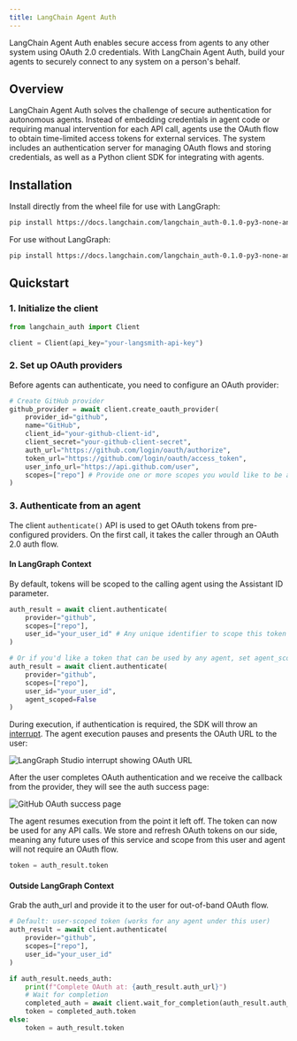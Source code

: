```yaml
---
title: LangChain Agent Auth
---
```

LangChain Agent Auth enables secure access from agents to any other system using OAuth 2.0 credentials. With LangChain Agent Auth, build your agents to securely connect to any system on a person's behalf.

## Overview

LangChain Agent Auth solves the challenge of secure authentication for autonomous agents. Instead of embedding credentials in agent code or requiring manual intervention for each API call, agents use the OAuth flow to obtain time-limited access tokens for external services. The system includes an authentication server for managing OAuth flows and storing credentials, as well as a Python client SDK for integrating with agents.


## Installation

Install directly from the wheel file for use with LangGraph:
```bash
pip install https://docs.langchain.com/langchain_auth-0.1.0-py3-none-any.whl[langgraph]
```

For use without LangGraph:
```bash
pip install https://docs.langchain.com/langchain_auth-0.1.0-py3-none-any.whl
```


## Quickstart

### 1. Initialize the client

```python
from langchain_auth import Client

client = Client(api_key="your-langsmith-api-key")
```

### 2. Set up OAuth providers

Before agents can authenticate, you need to configure an OAuth provider:

```python
# Create GitHub provider
github_provider = await client.create_oauth_provider(
    provider_id="github",
    name="GitHub",
    client_id="your-github-client-id",
    client_secret="your-github-client-secret",
    auth_url="https://github.com/login/oauth/authorize",
    token_url="https://github.com/login/oauth/access_token",
    user_info_url="https://api.github.com/user",
    scopes=["repo"] # Provide one or more scopes you would like to be available for this provider
)
```

### 3. Authenticate from an agent

The client `authenticate()` API is used to get OAuth tokens from pre-configured providers. On the first call, it takes the caller through an OAuth 2.0 auth flow.

#### In LangGraph Context

By default, tokens will be scoped to the calling agent using the Assistant ID parameter.

```python
auth_result = await client.authenticate(
    provider="github",
    scopes=["repo"],
    user_id="your_user_id" # Any unique identifier to scope this token to the human caller
)

# Or if you'd like a token that can be used by any agent, set agent_scoped=False
auth_result = await client.authenticate(
    provider="github",
    scopes=["repo"],
    user_id="your_user_id",
    agent_scoped=False
)
```

During execution, if authentication is required, the SDK will throw an [interrupt](https://langchain-ai.github.io/langgraph/how-tos/human_in_the_loop/add-human-in-the-loop/#pause-using-interrupt). The agent execution pauses and presents the OAuth URL to the user:

![LangGraph Studio interrupt showing OAuth URL](./images/langgraph-auth-interrupt.png)

After the user completes OAuth authentication and we receive the callback from the provider, they will see the auth success page:

![GitHub OAuth success page](./images/github-auth-success.png)

The agent resumes execution from the point it left off. The token can now be used for any API calls. We store and refresh OAuth tokens on our side, meaning any future uses of this service and scope from this user and agent will not require an OAuth flow.

```python
token = auth_result.token
```

#### Outside LangGraph Context

Grab the auth_url and provide it to the user for out-of-band OAuth flow.


```python
# Default: user-scoped token (works for any agent under this user)
auth_result = await client.authenticate(
    provider="github",
    scopes=["repo"],
    user_id="your_user_id"
)

if auth_result.needs_auth:
    print(f"Complete OAuth at: {auth_result.auth_url}")
    # Wait for completion
    completed_auth = await client.wait_for_completion(auth_result.auth_id)
    token = completed_auth.token
else:
    token = auth_result.token
```
